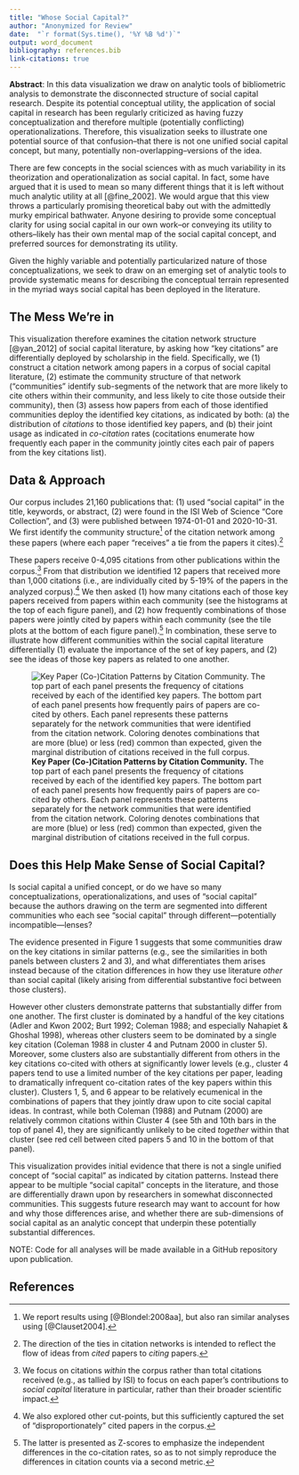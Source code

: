 ---
title: "Whose Social Capital?"
author: "Anonymized for Review"
date:  "`r format(Sys.time(), '%Y %B %d')`"
output: word_document
bibliography: references.bib
link-citations: true
---

**Abstract**: In this data visualization we draw on analytic tools of bibliometric analysis to demonstrate the disconnected structure of social capital research. Despite its potential conceptual utility, the application of social capital in research has been regularly criticized as having fuzzy conceptualization and therefore multiple (potentially conflicting) operationalizations. Therefore, this visualization seeks to illustrate one potential source of that confusion--that there is not one unified social capital concept, but many, potentially non-overlapping--versions of the idea.

There are few concepts in the social sciences with as much variability in its theorization and operationalization as social capital. In fact, some have argued that it is used to mean so many different things that it is left without much analytic utility at all [@fine_2002]. We would argue that this view throws a particularly promising theoretical baby out with the admittedly murky empirical bathwater. Anyone desiring to provide some conceptual clarity for using social capital in our own work--or conveying its utility to others--likely has their own mental map of the social capital concept, and preferred sources for demonstrating its utility.

Given the highly variable and potentially particularized nature of those conceptualizations, we seek to draw on an emerging set of analytic tools to provide systematic means for describing the conceptual terrain represented in the myriad ways social capital has been deployed in the literature. 

## The Mess We're in
This visualization therefore examines the citation network structure [@yan_2012] of social capital literature, by asking how "key citations" are differentially deployed by scholarship in the field.  Specifically, we (1) construct a citation network among papers in a corpus of social capital literature, (2) estimate the community structure of that network ("communities" identify sub-segments of the network that are more likely to cite others within their community, and less likely to cite those outside their community), then (3) assess how papers from each of those identified communities deploy the identified key citations, as indicated by both: (a) the distribution of *citations* to those identified key papers, and (b) their joint usage as indicated in *co-citation* rates (cocitations enumerate how frequently each paper in the community jointly cites each pair of papers from the key citations list).

## Data & Approach
Our corpus includes 21,160 publications that: (1) used "social capital" in the title, keywords, or abstract, (2) were found in the ISI Web of Science "Core Collection", and (3) were published between 1974-01-01 and 2020-10-31. We first identify the community structure^[We report results using [@Blondel:2008aa], but also ran similar analyses using [@Clauset2004].] of the citation network among these papers (where each paper "receives" a tie from the papers it cites).^[The direction of the ties in citation networks is intended to reflect the flow of ideas from *cited* papers to *citing* papers.]

These papers receive 0-4,095 citations from other publications within the corpus.^[We focus on citations *within* the corpus rather than total citations received (e.g., as tallied by ISI) to focus on each paper's contributions to *social capital* literature in particular, rather than their broader scientific impact.] From that distribution we identified 12 papers that received more than 1,000 citations (i.e., are individually cited by 5-19% of the papers in the analyzed corpus).^[We also explored other cut-points, but this sufficiently captured the set of "disproportionately" cited papers in the corpus.] We then asked (1) how many citations each of those key papers received from papers within each community (see the histograms at the top of each figure panel), and (2) how frequently combinations of those papers were jointly cited by papers within each community (see the tile plots at the bottom of each figure panel).^[The latter is presented as Z-scores to emphasize the independent differences in the co-citation rates, so as to not simply reproduce the differences in citation counts via a second metric.] In combination, these serve to illustrate how different communities within the social capital literature differentially (1) evaluate the importance of the set of key papers, and (2) see the ideas of those key papers as related to one another.

![**Key Paper (Co-)Citation Patterns by Citation Community.** The top part of each panel presents the frequency of citations received by each of the identified key papers. The bottom part of each panel presents how frequently pairs of papers are co-cited by others. Each panel represents these patterns separately for the network communities that were identified from the citation network. Coloring denotes combinations that are more (blue) or less (red) common than expected, given the marginal distribution of citations received in the full corpus.](img/Figure1.png)

## Does this Help Make Sense of Social Capital?
Is social capital a unified concept, or do we have so many conceptualizations, operationalizations, and uses of "social capital" because the authors drawing on the term are segmented into different communities who each see "social capital" through different---potentially incompatible---lenses? 

The evidence presented in Figure 1 suggests that some communities draw on the key citations in similar patterns (e.g., see the similarities in both panels between clusters 2 and 3), and what differentiates them arises instead because of the citation differences in how they use literature *other* than social capital (likely arising from differential substantive foci between those clusters). 

However other clusters demonstrate patterns that substantially differ from one another. The first cluster is dominated by a handful of the key citations (Adler and Kwon 2002; Burt 1992; Coleman 1988; and especially Nahapiet & Ghoshal 1998), whereas other clusters seem to be dominated by a single key citation (Coleman 1988 in cluster 4 and Putnam 2000 in cluster 5). Moreover, some clusters also are substantially different from others in the key citations co-cited with others at significantly lower levels (e.g., cluster 4 papers tend to use a limited number of the key citations per paper, leading to dramatically infrequent co-citation rates of the key papers within this cluster). Clusters 1, 5, and 6 appear to be relatively ecumenical in the combinations of papers that they jointly draw upon to cite social capital ideas. In contrast, while both Coleman (1988) and Putnam (2000) are relatively common citations within Cluster 4 (see 5th and 10th bars in the top of panel 4), they are significantly unlikely to be cited *together* within that cluster (see red cell between cited papers 5 and 10 in the bottom of that panel).
 
This visualization provides initial evidence that there is not a single unified concept of "social capital" as indicated by citation patterns. Instead there appear to be multiple "social capital" concepts in the literature, and those are differentially drawn upon by researchers in somewhat disconnected communities. This suggests future research may want to account for how and why those differences arise, and whether there are sub-dimensions of social capital as an analytic concept that underpin these potentially substantial differences.

NOTE: Code for all analyses will be made available in a GitHub repository upon publication.

## References